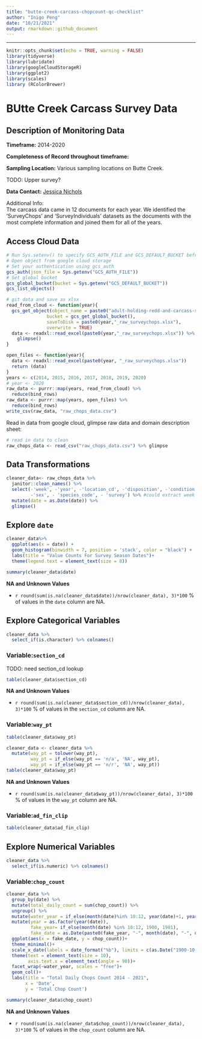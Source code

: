 ```yaml
---
title: "butte-creek-carcass-chopcount-qc-checklist"
author: "Inigo Peng"
date: "10/21/2021"
output: rmarkdown::github_document
---
```

---
```r
knitr::opts_chunk$set(echo = TRUE, warning = FALSE)
library(tidyverse)
library(lubridate)
library(googleCloudStorageR)
library(ggplot2)
library(scales)
library (RColorBrewer)
```
# BUtte Creek Carcass Survey Data  

## Description of Monitoring Data

**Timeframe:** 2014-2020


**Completeness of Record throughout timeframe:**  



**Sampling Location:** Various sampling locations on Butte Creek.

TODO: Upper survey?


**Data Contact:** [Jessica Nichols](mailto::Jessica.Nichols@Wildlife.ca.gov)


Additional Info:  
The carcass data came in 12 documents for each year. We identified the 'SurveyChops' and 'SurveyIndividuals' datasets as the documents with the most complete information and joined them for all of the years.

## Access Cloud Data

```r
# Run Sys.setenv() to specify GCS_AUTH_FILE and GCS_DEFAULT_BUCKET before running
# Open object from google cloud storage
# Set your authentication using gcs_auth
gcs_auth(json_file = Sys.getenv("GCS_AUTH_FILE"))
# Set global bucket 
gcs_global_bucket(bucket = Sys.getenv("GCS_DEFAULT_BUCKET"))
gcs_list_objects()

# git data and save as xlsx
read_from_cloud <- function(year){
  gcs_get_object(object_name = paste0("adult-holding-redd-and-carcass-surveys/butte-creek/data-raw/", year, "_SurveyChops.xlsx"),
               bucket = gcs_get_global_bucket(),
               saveToDisk = paste0(year,"_raw_surveychops.xlsx"),
               overwrite = TRUE)
  data <- readxl::read_excel(paste0(year,"_raw_surveychops.xlsx")) %>% 
    glimpse()
}

open_files <- function(year){
  data <- readxl::read_excel(paste0(year, "_raw_surveychops.xlsx"))
  return (data)
}
years <- c(2014, 2015, 2016, 2017, 2018, 2019, 2020)
# year <- 2020
raw_data <- purrr::map(years, read_from_cloud) %>%
  reduce(bind_rows)
raw_data <- purrr::map(years, open_files) %>% 
  reduce(bind_rows)
write_csv(raw_data, "raw_chops_data.csv")
```

Read in data from google cloud, glimpse raw data and domain description sheet: 
```r
# read in data to clean 
raw_chops_data <- read_csv("raw_chops_data.csv") %>% glimpse
```

## Data Transformations


```r
cleaner_data<- raw_chops_data %>%
  janitor::clean_names() %>%
  select(-'week', -'year', -'location_cd', -'disposition', -'condition', -'size_class',
         -'sex', - 'species_code', - 'survey') %>% #could extract week and year from date;all location is the same (upper_cd); all disposition is chopped', all condition decayed, all size class not recorded, all sex is not recorded or unknown, all species_code is spring run chinook
  mutate(date = as.Date(date)) %>% 
  glimpse()
```
## Explore `date`
```r
cleaner_data%>%
  ggplot(aes(x = date)) +
  geom_histogram(binwidth = 7, position = 'stack', color = "black") +
  labs(title = "Value Counts For Survey Season Dates")+
  theme(legend.text = element_text(size = 8))
```

```r
summary(cleaner_data$date)
```

**NA and Unknown Values**  

*  `r round(sum(is.na(cleaner_data$date))/nrow(cleaner_data), 3)*100` % of values in the `date` column are NA.

## Explore Categorical Variables

```r
cleaner_data %>% 
  select_if(is.character) %>% colnames()
```
### Variable:`section_cd`

TODO: need section_cd lookup
```r
table(cleaner_data$section_cd)
```
**NA and Unknown Values**  

*  `r round(sum(is.na(cleaner_data$section_cd))/nrow(cleaner_data), 3)*100` % of values in the `section_cd` column are NA.

### Variable:`way_pt`

```r
table(cleaner_data$way_pt)
```
```r
cleaner_data <- cleaner_data %>% 
  mutate(way_pt = tolower(way_pt),
         way_pt = if_else(way_pt == 'n/a', 'NA', way_pt),
         way_pt = if_else(way_pt == 'n/r', 'NA', way_pt))
table(cleaner_data$way_pt)
```

**NA and Unknown Values**  

*  `r round(sum(is.na(cleaner_data$way_pt))/nrow(cleaner_data), 3)*100` % of values in the `way_pt` column are NA.

### Variable:`ad_fin_clip`

```r
table(cleaner_data$ad_fin_clip)
```

## Explore Numerical Variables

```r
cleaner_data %>% 
  select_if(is.numeric) %>% colnames()
```

### Variable:`chop_count`
```r
cleaner_data %>% 
  group_by(date) %>% 
  mutate(total_daily_count = sum(chop_count)) %>% 
  ungroup() %>% 
  mutate(water_year = if_else(month(date)%in% 10:12, year(date)+1, year(date))) %>% 
  mutate(year = as.factor(year(date)),
         fake_year= if_else(month(date) %in% 10:12, 1900, 1901),
         fake_date = as.Date(paste0(fake_year, "-", month(date), "-", day(date)))) %>% 
  ggplot(aes(x = fake_date, y = chop_count))+
  theme_minimal()+
  scale_x_date(labels = date_format("%b"), limits = c(as.Date("1900-10-01"), as.Date("1901-06-01")), date_breaks = "1 month")+
  theme(text = element_text(size = 10),
        axis.text.x = element_text(angle = 90))+
  facet_wrap(~water_year, scales = "free")+
  geom_col()+
  labs(title = "Total Daily Chops Count 2014 - 2021",
       x = 'Date',
       y = 'Total Chop Count')
```

```r
summary(cleaner_data$chop_count)
```
**NA and Unknown Values**  

*  `r round(sum(is.na(cleaner_data$chop_count))/nrow(cleaner_data), 3)*100` % of values in the `chop_count` column are NA.

